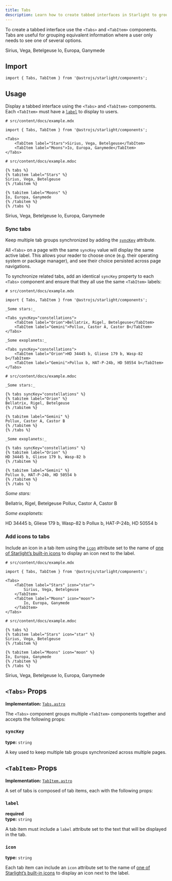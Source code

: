 ```yaml
---
title: Tabs
description: Learn how to create tabbed interfaces in Starlight to group equivalent information.
---
```



To create a tabbed interface use the `<Tabs>` and `<TabItem>` components.
Tabs are useful for grouping equivalent information where a user only needs to see one of several options.


<Preview>

<Tabs slot="preview">
	<TabItem label="Stars">Sirius, Vega, Betelgeuse</TabItem>
	<TabItem label="Moons">Io, Europa, Ganymede</TabItem>
</Tabs>

</Preview>

## Import

```tsx
import { Tabs, TabItem } from '@astrojs/starlight/components';
```

## Usage

Display a tabbed interface using the `<Tabs>` and `<TabItem>` components.
Each `<TabItem>` must have a [`label`](#label) to display to users.

<Preview>

```mdx
# src/content/docs/example.mdx

import { Tabs, TabItem } from '@astrojs/starlight/components';

<Tabs>
	<TabItem label="Stars">Sirius, Vega, Betelgeuse</TabItem>
	<TabItem label="Moons">Io, Europa, Ganymede</TabItem>
</Tabs>
```

<Fragment slot="markdoc">

```markdoc
# src/content/docs/example.mdoc

{% tabs %}
{% tabitem label="Stars" %}
Sirius, Vega, Betelgeuse
{% /tabitem %}

{% tabitem label="Moons" %}
Io, Europa, Ganymede
{% /tabitem %}
{% /tabs %}
```

</Fragment>

<Tabs slot="preview">
	<TabItem label="Stars">Sirius, Vega, Betelgeuse</TabItem>
	<TabItem label="Moons">Io, Europa, Ganymede</TabItem>
</Tabs>

</Preview>

### Sync tabs

Keep multiple tab groups synchronized by adding the [`syncKey`](#synckey) attribute.

All `<Tabs>` on a page with the same `syncKey` value will display the same active label.
This allows your reader to choose once (e.g. their operating system or package manager), and see their choice persisted across page navigations.

To synchronize related tabs, add an identical `syncKey` property to each `<Tabs>` component and ensure that they all use the same `<TabItem>` labels:

<Preview>

```mdx 'syncKey="constellations"'
# src/content/docs/example.mdx

import { Tabs, TabItem } from '@astrojs/starlight/components';

_Some stars:_

<Tabs syncKey="constellations">
	<TabItem label="Orion">Bellatrix, Rigel, Betelgeuse</TabItem>
	<TabItem label="Gemini">Pollux, Castor A, Castor B</TabItem>
</Tabs>

_Some exoplanets:_

<Tabs syncKey="constellations">
	<TabItem label="Orion">HD 34445 b, Gliese 179 b, Wasp-82 b</TabItem>
	<TabItem label="Gemini">Pollux b, HAT-P-24b, HD 50554 b</TabItem>
</Tabs>
```

<Fragment slot="markdoc">

```markdoc 'syncKey="constellations"'
# src/content/docs/example.mdoc

_Some stars:_

{% tabs syncKey="constellations" %}
{% tabitem label="Orion" %}
Bellatrix, Rigel, Betelgeuse
{% /tabitem %}

{% tabitem label="Gemini" %}
Pollux, Castor A, Castor B
{% /tabitem %}
{% /tabs %}

_Some exoplanets:_

{% tabs syncKey="constellations" %}
{% tabitem label="Orion" %}
HD 34445 b, Gliese 179 b, Wasp-82 b
{% /tabitem %}

{% tabitem label="Gemini" %}
Pollux b, HAT-P-24b, HD 50554 b
{% /tabitem %}
{% /tabs %}
```

</Fragment>

<Fragment slot="preview">

_Some stars:_

<Tabs syncKey="constellations">
	<TabItem label="Orion">Bellatrix, Rigel, Betelgeuse</TabItem>
	<TabItem label="Gemini">Pollux, Castor A, Castor B</TabItem>
</Tabs>

_Some exoplanets:_

<Tabs syncKey="constellations">
	<TabItem label="Orion">HD 34445 b, Gliese 179 b, Wasp-82 b</TabItem>
	<TabItem label="Gemini">Pollux b, HAT-P-24b, HD 50554 b</TabItem>
</Tabs>

</Fragment>

</Preview>

### Add icons to tabs

Include an icon in a tab item using the [`icon`](#icon) attribute set to the name of [one of Starlight’s built-in icons](/reference/icons/#all-icons) to display an icon next to the label.

<Preview>

```mdx /icon="\w+"/
# src/content/docs/example.mdx

import { Tabs, TabItem } from '@astrojs/starlight/components';

<Tabs>
	<TabItem label="Stars" icon="star">
		Sirius, Vega, Betelgeuse
	</TabItem>
	<TabItem label="Moons" icon="moon">
		Io, Europa, Ganymede
	</TabItem>
</Tabs>
```

<Fragment slot="markdoc">

```markdoc /icon="\w+"/
# src/content/docs/example.mdoc

{% tabs %}
{% tabitem label="Stars" icon="star" %}
Sirius, Vega, Betelgeuse
{% /tabitem %}

{% tabitem label="Moons" icon="moon" %}
Io, Europa, Ganymede
{% /tabitem %}
{% /tabs %}
```

</Fragment>

<Tabs slot="preview">
	<TabItem label="Stars" icon="star">
		Sirius, Vega, Betelgeuse
	</TabItem>
	<TabItem label="Moons" icon="moon">
		Io, Europa, Ganymede
	</TabItem>
</Tabs>

</Preview>

## `<Tabs>` Props

**Implementation:** [`Tabs.astro`](https://github.com/withastro/starlight/blob/main/packages/starlight/user-components/Tabs.astro)

The `<Tabs>` component groups multiple `<TabItem>` components together and accepts the following props:

### `syncKey`

**type:** `string`

A key used to keep multiple tab groups synchronized across multiple pages.

## `<TabItem>` Props

**Implementation:** [`TabItem.astro`](https://github.com/withastro/starlight/blob/main/packages/starlight/user-components/TabItem.astro)

A set of tabs is composed of tab items, each with the following props:

### `label`

**required**  
**type:** `string`

A tab item must include a `label` attribute set to the text that will be displayed in the tab.

### `icon`

**type:** `string`

Each tab item can include an `icon` attribute set to the name of [one of Starlight’s built-in icons](/reference/icons/#all-icons) to display an icon next to the label.
